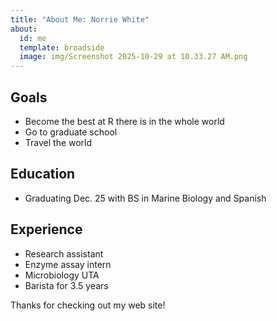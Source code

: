 ```yaml
---
title: "About Me: Norrie White"
about:
  id: me
  template: broadside
  image: img/Screenshot 2025-10-29 at 10.33.27 AM.png
---
```


:::{#me}

## Goals
- Become the best at R there is in the whole world
- Go to graduate school
- Travel the world

## Education
- Graduating Dec. 25 with BS in Marine Biology and Spanish

## Experience
- Research assistant
- Enzyme assay intern
- Microbiology UTA
- Barista for 3.5 years

:::

Thanks for checking out my web site!
